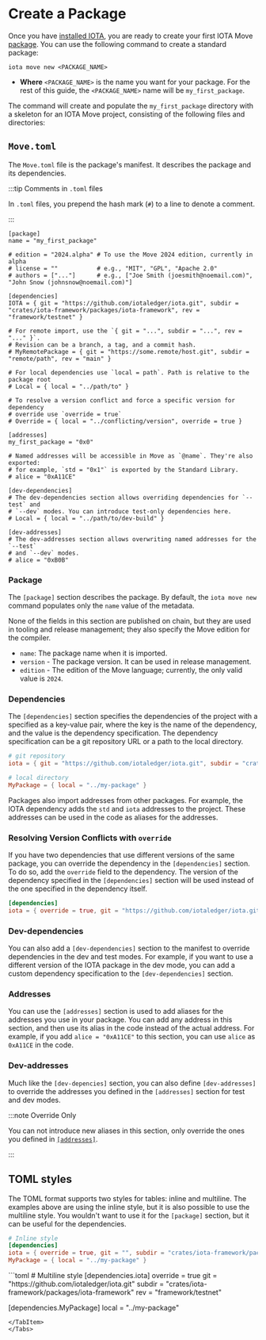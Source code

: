 # Create a Package

Once you have [installed IOTA](iota-install.mdx), you are ready to create your first IOTA
Move [package](../iota-101/iota-move-concepts/packages/packages.mdx). You can use the following command to create a
standard package:

```shell
iota move new <PACKAGE_NAME>
```

* **Where** `<PACKAGE_NAME>` is the name you want for your package. For the rest of this guide, the `<PACKAGE_NAME>`
  name will be `my_first_package`.

The command will create and populate the `my_first_package` directory with a skeleton for an IOTA Move project,
consisting of the following files and directories:

## `Move.toml`

The `Move.toml` file is the package's manifest. It describes the package and its dependencies.

:::tip Comments in `.toml` files

In `.toml` files, you prepend the hash mark (`#`) to a line to denote a comment.

:::

```move title="my_first_package/Move.toml"
[package]
name = "my_first_package"

# edition = "2024.alpha" # To use the Move 2024 edition, currently in alpha
# license = ""           # e.g., "MIT", "GPL", "Apache 2.0"
# authors = ["..."]      # e.g., ["Joe Smith (joesmith@noemail.com)", "John Snow (johnsnow@noemail.com)"]

[dependencies]
IOTA = { git = "https://github.com/iotaledger/iota.git", subdir = "crates/iota-framework/packages/iota-framework", rev = "framework/testnet" }

# For remote import, use the `{ git = "...", subdir = "...", rev = "..." }`.
# Revision can be a branch, a tag, and a commit hash.
# MyRemotePackage = { git = "https://some.remote/host.git", subdir = "remote/path", rev = "main" }

# For local dependencies use `local = path`. Path is relative to the package root
# Local = { local = "../path/to" }

# To resolve a version conflict and force a specific version for dependency
# override use `override = true`
# Override = { local = "../conflicting/version", override = true }

[addresses]
my_first_package = "0x0"

# Named addresses will be accessible in Move as `@name`. They're also exported:
# for example, `std = "0x1"` is exported by the Standard Library.
# alice = "0xA11CE"

[dev-dependencies]
# The dev-dependencies section allows overriding dependencies for `--test` and
# `--dev` modes. You can introduce test-only dependencies here.
# Local = { local = "../path/to/dev-build" }

[dev-addresses]
# The dev-addresses section allows overwriting named addresses for the `--test`
# and `--dev` modes.
# alice = "0xB0B"
```

### Package

The `[package]` section describes the package. By default, the `iota move new` command populates only the `name` value
of the metadata.

None of the fields in this section are published on chain, but they are used in tooling and release management; they
also specify the Move edition for the compiler.

- `name`: The package name when it is imported.
- `version` - The package version. It can be used in release management.
- `edition` - The edition of the Move language; currently, the only valid value is `2024`.

### Dependencies

The `[dependencies]` section specifies the dependencies of the project with a specified as a key-value pair, where the
key is the name of the dependency, and the value is the dependency specification.
The dependency specification can be a git repository URL or a path to the local directory.

```toml
# git repository
iota = { git = "https://github.com/iotaledger/iota.git", subdir = "crates/iota-framework/packages/iota-framework", rev = "framework/testnet" }

# local directory
MyPackage = { local = "../my-package" }
```

Packages also import addresses from other packages. For example, the IOTA dependency adds the `std`
and `iota` addresses to the project. These addresses can be used in the code as aliases for the addresses.

### Resolving Version Conflicts with `override`

If you have two dependencies that use different versions of the same package, you can override the dependency in the
`[dependencies]` section. To do so, add the `override` field to the dependency. The version of the
dependency specified in the `[dependencies]` section will be used instead of the one specified in
the dependency itself.

```toml
[dependencies]
iota = { override = true, git = "https://github.com/iotaledger/iota.git", subdir = "crates/iota-framework/packages/iota-framework", rev = "framework/testnet" }
```

### Dev-dependencies

You can also add a `[dev-dependencies]` section to the manifest to override dependencies in the dev and test modes. For
example, if you want to use a different version of the IOTA package in the dev mode, you can add a custom 
dependency specification to the `[dev-dependencies]` section.

### Addresses

You can use the `[addresses]` section is used to add aliases for the addresses you use in your package.
You can add any address in this section, and then use its alias in the code instead of the actual address.
For example, if you add `alice = "0xA11CE"` to this section, you can use `alice` as `0xA11CE` in the code.

### Dev-addresses

Much like the `[dev-depencies]` section, you can also define `[dev-addresses]` to override the addresses you defined in the  `[addresses]` section for test and dev modes. 

:::note Override Only

You can not introduce new aliases in this section, only override the ones you defined in [`[addresses]`](#addresses). 

:::

## TOML styles

The TOML format supports two styles for tables: inline and multiline. The examples above are using
the inline style, but it is also possible to use the multiline style. You wouldn't want to use it
for the `[package]` section, but it can be useful for the dependencies.

<Tabs groupId="toml-style">
<TabItem label="Inline" value="inline">

```toml
# Inline style
[dependencies]
iota = { override = true, git = "", subdir = "crates/iota-framework/packages/iota-framework", rev = "framework/testnet" }
MyPackage = { local = "../my-package" }
```

</TabItem>
<TabItem label="Multiline" value="multiline">
```toml
# Multiline style
[dependencies.iota]
override = true
git = "https://github.com/iotaledger/iota.git"
subdir = "crates/iota-framework/packages/iota-framework"
rev = "framework/testnet"

[dependencies.MyPackage]
local = "../my-package"
```
</TabItem>
</Tabs>
